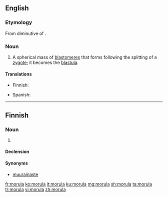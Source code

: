 ==English==

===Etymology===
From diminutive of {{etyl|la|en}} {{term|morum||mulberry|lang=la}}.

===Noun===
{{wikipedia}}
{{en-noun|s|morulae}}

# {{context|biology|lang=en}} A spherical mass of [[blastomere]]s that forms following the splitting of a [[zygote]]; it becomes the [[blastula]].

====Translations====
{{trans-top|spherical mass of blastomeres}}
* Finnish: {{t|fi|morula}}
{{trans-mid}}
* Spanish: {{t|es|mórula|f}}
{{trans-bottom}}

----

==Finnish==

===Noun===
{{fi-noun}}

# {{context|biology|lang=fi}} {{l|en|morula}}

====Declension====
{{fi-decl-kulkija|morul|a}}

====Synonyms====
* [[muurainaste]]

[[fr:morula]]
[[ko:morula]]
[[it:morula]]
[[ku:morula]]
[[mg:morula]]
[[sh:morula]]
[[ta:morula]]
[[tr:morula]]
[[vi:morula]]
[[zh:morula]]